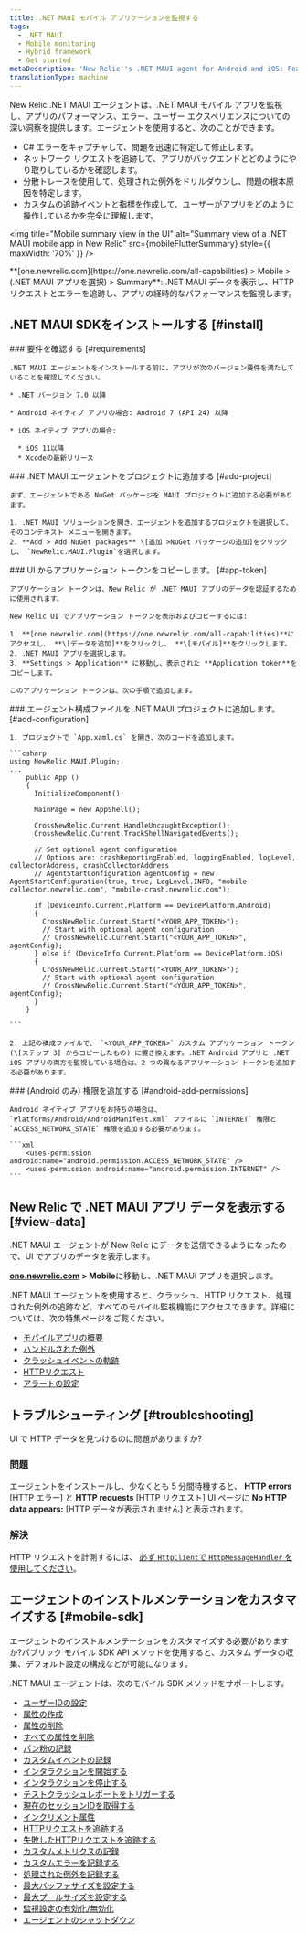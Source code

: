 ```yaml
---
title: .NET MAUI モバイル アプリケーションを監視する
tags:
  - .NET MAUI
  - Mobile monitoring
  - Hybrid framework
  - Get started
metaDescription: 'New Relic''s .NET MAUI agent for Android and iOS: Features, compatibility, requirements, and installation.'
translationType: machine
---
```



New Relic .NET MAUI エージェントは、.NET MAUI モバイル アプリを監視し、アプリのパフォーマンス、エラー、ユーザー エクスペリエンスについての深い洞察を提供します。エージェントを使用すると、次のことができます。

* C# エラーをキャプチャして、問題を迅速に特定して修正します。
* ネットワーク リクエストを追跡して、アプリがバックエンドとどのようにやり取りしているかを確認します。
* 分散トレースを使用して、処理された例外をドリルダウンし、問題の根本原因を特定します。
* カスタムの追跡イベントと指標を作成して、ユーザーがアプリをどのように操作しているかを完全に理解します。

<img
  title="Mobile summary view in the UI"
  alt="Summary view of a .NET MAUI mobile app in New Relic"
  src={mobileFlutterSummary}
  style={{ maxWidth: '70%' }}
/>

<figcaption>
  **[one.newrelic.com](https://one.newrelic.com/all-capabilities) > Mobile > (.NET MAUI アプリを選択) > Summary**: .NET MAUI データを表示し、HTTP リクエストとエラーを追跡し、アプリの経時的なパフォーマンスを監視します。
</figcaption>

## .NET MAUI SDKをインストールする [#install]

<Steps>
  <Step>
    ### 要件を確認する [#requirements]

    .NET MAUI エージェントをインストールする前に、アプリが次のバージョン要件を満たしていることを確認してください。

    * .NET バージョン 7.0 以降

    * Android ネイティブ アプリの場合: Android 7 (API 24) 以降

    * iOS ネイティブ アプリの場合:

      * iOS 11以降
      * Xcodeの最新リリース
  </Step>

  <Step>
    ### .NET MAUI エージェントをプロジェクトに追加する [#add-project]

    まず、エージェントである NuGet パッケージを MAUI プロジェクトに追加する必要があります。

    1. .NET MAUI ソリューションを開き、エージェントを追加するプロジェクトを選択して、そのコンテキスト メニューを開きます。
    2. **Add > Add NuGet packages** \[追加 >NuGet パッケージの追加]をクリックし、 `NewRelic.MAUI.Plugin`を選択します。
  </Step>

  <Step>
    ### UI からアプリケーション トークンをコピーします。 [#app-token]

    アプリケーション トークンは、New Relic が .NET MAUI アプリのデータを認証するために使用されます。

    New Relic UI でアプリケーション トークンを表示およびコピーするには:

    1. **[one.newrelic.com](https://one.newrelic.com/all-capabilities)**にアクセスし、 **\[データを追加]**をクリックし、 **\[モバイル]**をクリックします。
    2. .NET MAUI アプリを選択します。
    3. **Settings > Application** に移動し、表示された **Application token**をコピーします。

    このアプリケーション トークンは、次の手順で追加します。
  </Step>

  <Step>
    ### エージェント構成ファイルを .NET MAUI プロジェクトに追加します。 [#add-configuration]

    1. プロジェクトで `App.xaml.cs` を開き、次のコードを追加します。

    ```csharp
    using NewRelic.MAUI.Plugin;
    ...
        public App ()
        {
          InitializeComponent();

          MainPage = new AppShell();
      
          CrossNewRelic.Current.HandleUncaughtException();
          CrossNewRelic.Current.TrackShellNavigatedEvents();

          // Set optional agent configuration
          // Options are: crashReportingEnabled, loggingEnabled, logLevel, collectorAddress, crashCollectorAddress
          // AgentStartConfiguration agentConfig = new AgentStartConfiguration(true, true, LogLevel.INFO, "mobile-collector.newrelic.com", "mobile-crash.newrelic.com");

          if (DeviceInfo.Current.Platform == DevicePlatform.Android)
          {
            CrossNewRelic.Current.Start("<YOUR_APP_TOKEN>");
            // Start with optional agent configuration 
            // CrossNewRelic.Current.Start("<YOUR_APP_TOKEN>", agentConfig);
          } else if (DeviceInfo.Current.Platform == DevicePlatform.iOS)
          {
            CrossNewRelic.Current.Start("<YOUR_APP_TOKEN>");
            // Start with optional agent configuration 
            // CrossNewRelic.Current.Start("<YOUR_APP_TOKEN>", agentConfig);
          }
        }

    ```

    2. 上記の構成ファイルで、 `<YOUR_APP_TOKEN>` カスタム アプリケーション トークン (\[ステップ 3] からコピーしたもの) に置き換えます。.NET Android アプリと .NET iOS アプリの両方を監視している場合は、2 つの異なるアプリケーション トークンを追加する必要があります。
  </Step>

  <Step>
    ### (Android のみ) 権限を追加する [#android-add-permissions]

    Android ネイティブ アプリをお持ちの場合は、 `Platforms/Android/AndroidManifest.xml` ファイルに `INTERNET` 権限と `ACCESS_NETWORK_STATE` 権限を追加する必要があります。

    ```xml
    	<uses-permission android:name="android.permission.ACCESS_NETWORK_STATE" />
    	<uses-permission android:name="android.permission.INTERNET" />
    ```
  </Step>
</Steps>

## New Relic で .NET MAUI アプリ データを表示する [#view-data]

.NET MAUI エージェントが New Relic にデータを送信できるようになったので、UI でアプリのデータを表示します。

**[one.newrelic.com](https://one.newrelic.com/all-capabilities) > Mobile**に移動し、.NET MAUI アプリを選択します。

.NET MAUI エージェントを使用すると、クラッシュ、HTTP リクエスト、処理された例外の追跡など、すべてのモバイル監視機能にアクセスできます。詳細については、次の特集ページをご覧ください。

* [モバイルアプリの概要](/docs/mobile-monitoring/mobile-monitoring-ui/mobile-app-pages/mobile-apps-summary-page/#details)
* [ハンドルされた例外](/docs/mobile-monitoring/mobile-monitoring-ui/crashes/handled-exceptions-analyze-trends-prevent-crashes)
* [クラッシュイベントの軌跡](/docs/mobile-monitoring/mobile-monitoring-ui/crashes/mobile-crash-event-trail)
* [HTTPリクエスト](/docs/mobile-monitoring/mobile-monitoring-ui/network-pages/http-requests-page)
* [アラートの設定](/docs/mobile-monitoring/new-relic-mobile/get-started/mobile-monitoring-alert-information)

## トラブルシューティング [#troubleshooting]

UI で HTTP データを見つけるのに問題がありますか?

### 問題

エージェントをインストールし、少なくとも 5 分間待機すると、 **HTTP errors** \[HTTP エラー] と **HTTP requests** \[HTTP リクエスト] UI ページに **No HTTP data appears:** \[HTTP データが表示されません] と表示されます。

### 解決

HTTP リクエストを計測するには、 [必ず `HttpClient`で `HttpMessageHandler` を使用してください](#http-message-handler)。

## エージェントのインストルメンテーションをカスタマイズする [#mobile-sdk]

エージェントのインストルメンテーションをカスタマイズする必要がありますか?パブリック モバイル SDK API メソッドを使用すると、カスタム データの収集、デフォルト設定の構成などが可能になります。

.NET MAUI エージェントは、次のモバイル SDK メソッドをサポートします。

* [ユーザーIDの設定](/docs/mobile-monitoring/new-relic-mobile/mobile-sdk/set-custom-user-id)
* [属性の作成](/docs/mobile-monitoring/new-relic-mobile/mobile-sdk/create-attribute)
* [属性の削除](/docs/mobile-monitoring/new-relic-mobile/mobile-sdk/remove-attribute)
* [すべての属性を削除](/docs/mobile-monitoring/new-relic-mobile/mobile-sdk/remove-all-attributes)
* [パン粉の記録](/docs/mobile-monitoring/new-relic-mobile/mobile-sdk/record-breadcrumb)
* [カスタムイベントの記録](/docs/mobile-monitoring/new-relic-mobile/mobile-sdk/record-custom-events)
* [インタラクションを開始する](/docs/mobile-monitoring/new-relic-mobile/mobile-sdk/start-interaction)
* [インタラクションを停止する](/docs/mobile-monitoring/new-relic-mobile/mobile-sdk/stop-interaction)
* [テストクラッシュレポートをトリガーする](/docs/mobile-monitoring/new-relic-mobile/mobile-sdk/test-crash-reporting)
* [現在のセッションIDを取得する](/docs/mobile-monitoring/new-relic-mobile/mobile-sdk/set-custom-user-id)
* [インクリメント属性](/docs/mobile-monitoring/new-relic-mobile/mobile-sdk/increment-session-attribute-count)
* [HTTPリクエストを追跡する](/docs/mobile-monitoring/new-relic-mobile/mobile-sdk/network-request-success)
* [失敗したHTTPリクエストを追跡する](/docs/mobile-monitoring/new-relic-mobile/mobile-sdk/network-request-failures)
* [カスタムメトリクスの記録](/docs/mobile-monitoring/new-relic-mobile/mobile-sdk/record-custom-metrics)
* [カスタムエラーを記録する](/docs/mobile-monitoring/new-relic-mobile/mobile-sdk/record-errors)
* [処理された例外を記録する](/docs/mobile-monitoring/new-relic-mobile/mobile-sdk/record-handled-exceptions)
* [最大バッファサイズを設定する](/docs/mobile-monitoring/new-relic-mobile/mobile-sdk/set-max-event-buffer-time)
* [最大プールサイズを設定する](/docs/mobile-monitoring/new-relic-mobile/mobile-sdk/set-max-event-pool-size)
* [監視設定の有効化/無効化](/docs/mobile-monitoring/new-relic-mobile/mobile-sdk/configure-settings)
* [エージェントのシャットダウン](/docs/mobile-monitoring/new-relic-mobile/mobile-sdk/shut-down-agent)